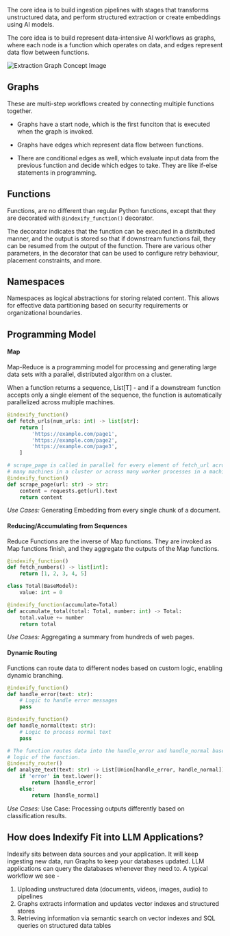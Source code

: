 The core idea is to build ingestion pipelines with stages that transforms unstructured data, and perform structured extraction or create embeddings using AI models.

The core idea is to build represent data-intensive AI workflows as graphs, where each node is a function which operates on data, and edges represent data flow between functions. 

![Extraction Graph Concept Image](images/extraction_graph_key_concept.png)
 
## Graphs
These are multi-step workflows created by connecting multiple functions together.

* Graphs have a start node, which is the first funciton that is executed when the graph is invoked.

* Graphs have edges which represent data flow between functions.

* There are conditional edges as well, which evaluate input data from the previous function and decide which edges to take. They are like if-else statements in programming.

## Functions

Functions, are no different than regular Python functions, except that they are decorated with `@indexify_function()` decorator. 

The decorator indicates that the function can be executed in a distributed manner, and the output is stored so that if downstream functions fail, they can be resumed from the output of the function.
There are various other parameters, in the decorator that can be used to configure retry behaviour, placement constraints, and more.

## Namespaces

Namespaces as logical abstractions for storing related content. This allows for effective data partitioning based on security requirements or organizational boundaries.

## Programming Model


#### Map
Map-Reduce is a programming model for processing and generating large data sets with a parallel, distributed algorithm on a cluster.

When a function returns a sequence, List[T] - and if a downstream function accepts only a single element of the sequence, the function is automatically parallelized across multiple machines.
```python
@indexify_function()
def fetch_urls(num_urls: int) -> list[str]:
    return [
        'https://example.com/page1',
        'https://example.com/page2',
        'https://example.com/page3',
    ]

# scrape_page is called in parallel for every element of fetch_url across
# many machines in a cluster or across many worker processes in a machine
@indexify_function()
def scrape_page(url: str) -> str:
    content = requests.get(url).text
    return content
```
*Use Cases:* Generating Embedding from every single chunk of a document.

#### Reducing/Accumulating from Sequences

Reduce Functions are the inverse of Map functions. They are invoked as Map functions finish, and they aggregate the outputs of the Map functions.

```python
@indexify_function()
def fetch_numbers() -> list[int]:
    return [1, 2, 3, 4, 5]

class Total(BaseModel):
    value: int = 0

@indexify_function(accumulate=Total)
def accumulate_total(total: Total, number: int) -> Total:
    total.value += number
    return total
```
*Use Cases:* Aggregating a summary from hundreds of web pages.


#### Dynamic Routing

Functions can route data to different nodes based on custom logic, enabling dynamic branching.

```python
@indexify_function()
def handle_error(text: str):
    # Logic to handle error messages
    pass

@indexify_function()
def handle_normal(text: str):
    # Logic to process normal text
    pass

# The function routes data into the handle_error and handle_normal based on the
# logic of the function.
@indexify_router()
def analyze_text(text: str) -> List[Union[handle_error, handle_normal]]:
    if 'error' in text.lower():
        return [handle_error]
    else:
        return [handle_normal]
```

*Use Cases:* Use Case: Processing outputs differently based on classification results.

## How does Indexify Fit into LLM Applications?

Indexify sits between data sources and your application. It will keep ingesting new data, run Graphs to keep your databases updated. LLM applications can query the databases whenever they need to. A typical workflow we see - 

  1. Uploading unstructured data (documents, videos, images, audio) to pipelines
  2. Graphs extracts information and updates vector indexes and structured stores
  3. Retrieving information via semantic search on vector indexes and SQL queries on structured data tables